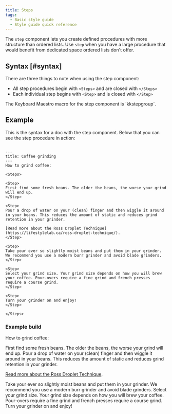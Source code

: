 ```yaml
---
title: Steps
tags:
  - Basic style guide
  - Style guide quick reference
---
```


The `step` component lets you create defined procedures with more structure than ordered lists. Use `step` when you have a large procedure that would benefit from dedicated space ordered lists don't offer. 

## Syntax [#syntax]

There are three things to note when using the step component:

* All step procedures begin with `<Steps>` and are closed with `</Steps>`
* Each individual step begins with `<Step>` and is closed with `</Step>`

<Callout variant="tip">
The Keyboard Maestro macro for the step component is `kkstepgroup`.
  </Callout>

## Example

This is the syntax for a doc with the step component. Below that you can see the step procedure in action:

```

---
title: Coffee grinding
---
How to grind coffee:

<Steps>

<Step>
First find some fresh beans. The older the beans, the worse your grind will end up.
</Step>

<Step>
Pour a drop of water on your (clean) finger and then wiggle it around in your beans. This reduces the amount of static and reduces grind retention in your grinder. 

[Read more about the Ross Droplet Technique](https://lifestylelab.ca/ross-droplet-technique/).
</Step>

<Step>
Take your ever so slightly moist beans and put them in your grinder. We recommend you use a modern burr grinder and avoid blade grinders.
</Step>

<Step>
Select your grind size. Your grind size depends on how you will brew your coffee. Pour-overs require a fine grind and french presses require a course grind.
</Step>

<Step>
Turn your grinder on and enjoy!
</Step>

</Steps>
```

### Example build

How to grind coffee:

<Steps>

<Step>
First find some fresh beans. The older the beans, the worse your grind will end up.
</Step>

<Step>
Pour a drop of water on your (clean) finger and then wiggle it around in your beans. This reduces the amount of static and reduces grind retention in your grinder. 

[Read more about the Ross Droplet Technique](https://lifestylelab.ca/ross-droplet-technique/).
</Step>

<Step>
Take your ever so slightly moist beans and put them in your grinder. We recommend you use a modern burr grinder and avoid blade grinders.
</Step>

<Step>
Select your grind size. Your grind size depends on how you will brew your coffee. Pour-overs require a fine grind and french presses require a course grind.
</Step>

<Step>
Turn your grinder on and enjoy!
</Step>

</Steps>
